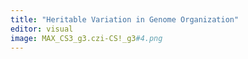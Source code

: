 ```yaml
---
title: "Heritable Variation in Genome Organization"
editor: visual
image: MAX_CS3_g3.czi-CS!_g3#4.png
---
```


